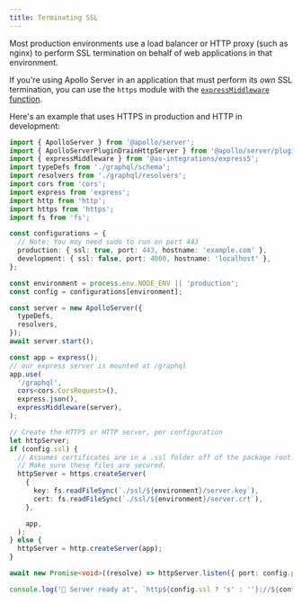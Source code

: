 ```yaml
---
title: Terminating SSL
---
```



<TopLevelAwait />

Most production environments use a load balancer or HTTP proxy (such as nginx) to perform SSL termination on behalf of web applications in that environment.

If you're using Apollo Server in an application that must perform its _own_ SSL termination, you can use the `https` module with the [`expressMiddleware` function](../api/express-middleware).

Here's an example that uses HTTPS in production and HTTP in development:

<MultiCodeBlock>

```ts title="index.ts"
import { ApolloServer } from '@apollo/server';
import { ApolloServerPluginDrainHttpServer } from '@apollo/server/plugin/drainHttpServer';
import { expressMiddleware } from '@as-integrations/express5';
import typeDefs from './graphql/schema';
import resolvers from './graphql/resolvers';
import cors from 'cors';
import express from 'express';
import http from 'http';
import https from 'https';
import fs from 'fs';

const configurations = {
  // Note: You may need sudo to run on port 443
  production: { ssl: true, port: 443, hostname: 'example.com' },
  development: { ssl: false, port: 4000, hostname: 'localhost' },
};

const environment = process.env.NODE_ENV || 'production';
const config = configurations[environment];

const server = new ApolloServer({
  typeDefs,
  resolvers,
});
await server.start();

const app = express();
// our express server is mounted at /graphql
app.use(
  '/graphql',
  cors<cors.CorsRequest>(),
  express.json(),
  expressMiddleware(server),
);

// Create the HTTPS or HTTP server, per configuration
let httpServer;
if (config.ssl) {
  // Assumes certificates are in a .ssl folder off of the package root.
  // Make sure these files are secured.
  httpServer = https.createServer(
    {
      key: fs.readFileSync(`./ssl/${environment}/server.key`),
      cert: fs.readFileSync(`./ssl/${environment}/server.crt`),
    },

    app,
  );
} else {
  httpServer = http.createServer(app);
}

await new Promise<void>((resolve) => httpServer.listen({ port: config.port }, resolve));

console.log('🚀 Server ready at', `http${config.ssl ? 's' : ''}://${config.hostname}:${config.port}/graphql`);
```

</MultiCodeBlock>
